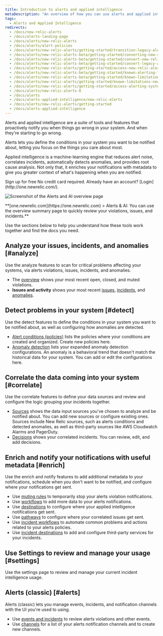```yaml
---
title: Introduction to alerts and applied intelligence
metaDescription: "An overview of how you can use alerts and applied intelligence to monitor your systems and be notified when things go wrong, and when they're starting to go wrong."
tags:
  - Alerts and Applied Intelligence
redirects:
  - /docs/new-relic-alerts
  - /docs/alerts-landing-page
  - /docs/alerts/new-relic-alerts
  - /docs/alerts/alert-policies
  - /docs/alerts/new-relic-alerts/getting-started/transition-legacy-alerting-new-relic-alerts
  - /docs/alerts/new-relic-alerts-beta/getting-started/converting-new-relic-alerts-v2-v3
  - /docs/alerts/new-relic-alerts-beta/getting-started/convert-new-relic-alerts-v2-v3
  - /docs/alerts/new-relic-alerts-beta/getting-started/convert-legacy-alerting-new-relic-alerts
  - /docs/alerts/new-relic-alerts/getting-started/access-new-relic-alerts-legacy-alerting
  - /docs/alerts/new-relic-alerts-beta/getting-started/known-alerting-limitations-v3
  - /docs/alerts/new-relic-alerts-beta/getting-started/known-limitations-new-relic-alerts
  - /docs/alerts/new-relic-alerts/getting-started/known-limitations-new-relic-alerts
  - /docs/alerts/new-relic-alerts/getting-started/access-alerting-systems-new-relic
  - /docs/alerts/new-relic-alerts-0
  - /docs/alerts
  - /docs/alerts-applied-intelligence/new-relic-alerts
  - /docs/alerts/new-relic-alerts/getting-started
  - /docs/alerts-applied-intelligence
---
```


Alerts and applied intelligence are a suite of tools and features that proactively notify you when things go wrong in your system. And when they're starting to go wrong.

Alerts lets you define the conditions in your system you want to be notified about, letting you focus on the things you care about most.

Applied intelligence is a machine-learning engine that reduces alert noise, correlates incidents, automatically detects anomalies, and provides root cause analysis. Not only that, it enriches your notifications with metadata to give you greater context of what's happening when you are notified.

<ButtonGroup>
    <ButtonLink
    role="button"
    to="https://newrelic.com/signup"
    variant="primary"
    >
    Sign up for free
    </ButtonLink>
</ButtonGroup>
    No credit card required. Already have an account? [Login](http://one.newrelic.com/).

![Screenshot of the Alerts and AI overview page](./images/alerts-ai-summary.png 'alerts-ai.png')

  <figcaption>
    **[one.newrelic.com](https://one.newrelic.com) > Alerts & AI: You can use the overview summary page to quickly review your violations, issues, and incidents.**
  </figcaption>

Use the sections below to help you understand how these tools work together and find the docs you need.

## **Analyze** your issues, incidents, and anomalies [#analyze]

Use the analyze features to scan for critical problems affecting your systems, via alerts violations, issues, incidents, and anomalies.

* The [overview](/docs/alerts-applied-intelligence/new-relic-alerts/get-started/alerts-ai-overview-page) shows your most recent open, closed, and muted violations.
* **Issues and activity** shows your most recent [issues](/docs/alerts-applied-intelligence/new-relic-alerts/get-started/alerts-ai-overview-page/#issues), [incidents](/docs/alerts-applied-intelligence/new-relic-alerts/get-started/alerts-ai-overview-page/#incidents), and [anomalies](/docs/alerts-applied-intelligence/new-relic-alerts/get-started/alerts-ai-overview-page/#anomalies).

## **Detect** problems in your system [#detect]

Use the detect features to define the conditions in your system you want to be notified about, as well as configuring how anomalies are detected.

* [Alert conditions (policies)](/docs/alerts-applied-intelligence/new-relic-alerts/alert-policies/create-edit-or-find-alert-policy/) lists the policies where your conditions are created and organized. Create new policies here.
* [Anomaly detection](/docs/alerts-applied-intelligence/applied-intelligence/proactive-detection/expanded-anomaly-detection/) lists your expanded anomaly detection configurations. An anomaly is a behavioral trend that doesn't match the historical data for your system. You can add or edit the configurations here.

## **Correlate** the data coming into your system [#correlate]

Use the correlate features to define your data sources and review and configure the logic grouping your incidents together.

* [Sources](/docs/alerts-applied-intelligence/applied-intelligence/incident-intelligence/get-started-incident-intelligence/#1-configure-sources) shows the data input sources you've chosen to analyze and be notified about. You can add new sources or configure existing ones. Sources include New Relic sources, such as alerts conditions and detected anomalies, as well as third-party sources like AWS Cloudwatch Alarms and PagerDuty.
* [Decisions](/docs/alerts-applied-intelligence/applied-intelligence/incident-intelligence/change-applied-intelligence-correlation-logic-decisions/) shows your correlated incidents. You can review, edit, and add decisions.

## **Enrich and notify** your notifications with useful metadata [#enrich]

Use the enrich and notify features to add additional metadata to your notifications, schedule when you don't want to be notified, and configure where your notifications get sent.

* Use [muting rules](/docs/alerts-applied-intelligence/new-relic-alerts/alert-notifications/muting-rules-suppress-notifications/) to temporarily stop your alerts violation notifications.
* Use [workflows](/docs/alerts-applied-intelligence/applied-intelligence/incident-workflows/incident-workflows/) to add more data to your alerts notifications.
* Use [destinations](/docs/alerts-applied-intelligence/applied-intelligence/incident-intelligence/get-started-incident-intelligence/#2-configure-destinations) to configure where your applied intelligence notifications get sent.
* Use [pathways](/docs/alerts-applied-intelligence/applied-intelligence/incident-intelligence/get-started-incident-intelligence/#3-configure-pathways) to configure where your correlated issues get sent.
* Use [incident workflows](/docs/alerts-applied-intelligence/applied-intelligence/incident-workflows/incident-workflows/) to automate common problems and actions related to your alerts policies.
* Use [incident destinations](/docs/alerts-applied-intelligence/applied-intelligence/incident-intelligence/incident-intelligence-destination-examples/) to add and configure third-party services for your incidents.

## Use **Settings** to review and manage your usage [#settings]

Use the settings page to review and manage your current incident intelligence usage.

## **Alerts (classic)** [#alerts]

Alerts (classic) lets you manage events, incidents, and notification channels with the UI you're used to using.

* Use [events and incidents](/docs/alerts-applied-intelligence/new-relic-alerts/alert-incidents/view-violation-event-details-incidents/) to review alerts violations and other events.
* Use [channels](/docs/alerts-applied-intelligence/new-relic-alerts/alert-notifications/notification-channels-control-where-send-alerts/) for a list of your alerts notification channels and to create new channels.